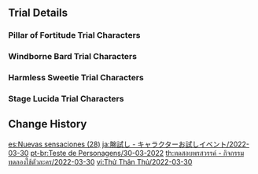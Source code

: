{{Event
|name              = Test Run - Kamisato Ayato, Venti, Sucrose, Yun Jin
|image             = Test Run - Character Trial Event Ayato Venti Sucrose Yun Jin.png
|type              = In-Game
|type2             = Test Run
|time_known        = yes
|time_start        = 2022-03-30 11:00:00
|time_start_offset = GMT+8
|time_end          = 2022-04-19 17:59:00
}}

{{Test Run
|character_5_1 = Kamisato Ayato
|rewards_5_1   = Primogem*20,Sakura Bloom*3,Old Handguard*3
|party_5_1     = Xiangling,Kaeya
|character_5_2 = Venti
|rewards_5_2   = Primogem*20,Cecilia*3,Slime Condensate*3
|party_5_2     = Xiangling,Lisa
|character_4_1 = Sucrose
|rewards_4_1   = Adventurer's Experience*6,Windwheel Aster*3,Whopperflower Nectar*3
|party_4_1     = Lisa,Kaeya
|character_4_2 = Yun Jin
|rewards_4_2   = Mystic Enhancement Ore*3,Glaze Lily*3,Damaged Mask*3
|party_4_2     = Noelle
|wish          = Azure Excursion/2022-03-30
|wish2         = Ballad in Goblets/2022-03-30
}}

==Trial Details==
===Pillar of Fortitude Trial Characters===
{{Trial Character/Event/Header}}
{{Trial Character/Event
|character_name         = Kamisato Ayato
|character_level        = 80
|constellation          = 0
|weapon_name            = Haran Geppaku Futsu
|weapon_level           = 80
|refinement             = 1
|artifact_flower        = Soulscent Bloom
|artifact_feather       = Jade Leaf
|artifact_sands         = Symbol of Felicitation
|artifact_goblet        = Chalice of the Font
|artifact_circlet       = Flowing Rings
|artifact_level         = 20
|set1                   = Echoes of an Offering
|set1_piece_bonus       = 4
|normal_attack_talent   = 8
|elemental_skill_talent = 8
|elemental_burst_talent = 8
|hp                     = 20,034
|atk                    = 1,852
|def                    = 809
|em                     = 105
|crit_rate              = 56.2%
|crit_dmg               = 182.9%
|er                     = 135.0%
|hydro_dmg              = 58.6%
}}
{{Trial Character/Event
|character_name         = Xiangling
|character_level        = 80
|constellation          = 0
|weapon_name            = Dragon's Bane
|weapon_level           = 80
|refinement             = 1
|artifact_flower        = Royal Flora
|artifact_feather       = Royal Plume
|artifact_sands         = Witch's End Time
|artifact_goblet        = Witch's Heart Flames
|artifact_circlet       = Witch's Scorching Hat
|artifact_level         = 20
|set1                   = Noblesse Oblige
|set1_piece_bonus       = 2
|set2                   = Crimson Witch of Flames
|set2_piece_bonus       = 2
|normal_attack_talent   = 8
|elemental_skill_talent = 8
|elemental_burst_talent = 8
|hp                     = 17,312
|atk                    = 1,390
|def                    = 712
|em                     = 378
|crit_rate              = 57.1%
|crit_dmg               = 91.9%
|er                     = 135.0%
|pyro_dmg               = 61.6%
}}
{{Trial Character/Event
|character_name         = Kaeya
|character_level        = 80
|constellation          = 0
|weapon_name            = Favonius Sword
|weapon_level           = 80
|refinement             = 1
|artifact_flower        = Snowswept Memory
|artifact_feather       = Icebreaker's Resolve
|artifact_sands         = Frozen Homeland's Demise
|artifact_goblet        = Frost-Weaved Dignity
|artifact_circlet       = Broken Rime's Echo
|artifact_level         = 20
|set1                   = Blizzard Strayer
|set1_piece_bonus       = 4
|normal_attack_talent   = 8
|elemental_skill_talent = 8
|elemental_burst_talent = 8
|hp                     = 18,057
|atk                    = 1,387
|def                    = 835
|em                     = 105
|crit_rate              = 57.1%
|crit_dmg               = 91.9%
|er                     = 210.8%
|cryo_dmg               = 61.6%
}}
{{Trial Character/Event/Footer}}

===Windborne Bard Trial Characters===
{{Trial Character/Event/Header}}
{{Trial Character/Event
|character_name         = Venti
|character_level        = 80
|constellation          = 0
|weapon_name            = Elegy for the End
|weapon_level           = 80
|refinement             = 1
|artifact_flower        = In Remembrance of Viridescent Fields
|artifact_feather       = Viridescent Arrow Feather
|artifact_sands         = Viridescent Venerer's Determination
|artifact_goblet        = Viridescent Venerer's Vessel
|artifact_circlet       = Viridescent Venerer's Diadem
|artifact_level         = 20
|set1                   = Viridescent Venerer
|set1_piece_bonus       = 4
|normal_attack_talent   = 8
|elemental_skill_talent = 8
|elemental_burst_talent = 8
|hp                     = 16,929
|atk                    = 1,657
|def                    = 709
|em                     = 165
|crit_rate              = 57.1%
|crit_dmg               = 91.9%
|er                     = 209.3%
|anemo_dmg              = 61.6%
}}
{{Trial Character/Event
|character_name         = Xiangling
|character_level        = 80
|constellation          = 0
|weapon_name            = Dragon's Bane
|weapon_level           = 80
|refinement             = 1
|artifact_flower        = Royal Flora
|artifact_feather       = Royal Plume
|artifact_sands         = Witch's End Time
|artifact_goblet        = Witch's Heart Flames
|artifact_circlet       = Witch's Scorching Hat
|artifact_level         = 20
|set1                   = Noblesse Oblige
|set1_piece_bonus       = 2
|set2                   = Crimson Witch of Flames
|set2_piece_bonus       = 2
|normal_attack_talent   = 8
|elemental_skill_talent = 8
|elemental_burst_talent = 8
|hp                     = 17,312
|atk                    = 1,390
|def                    = 712
|em                     = 378
|crit_rate              = 57.1%
|crit_dmg               = 91.9%
|er                     = 135.0%
|pyro_dmg               = 61.6%
}}
{{Trial Character/Event
|character_name         = Lisa
|character_level        = 80
|constellation          = 0
|weapon_name            = Favonius Codex
|weapon_level           = 80
|refinement             = 1
|artifact_flower        = Thundering Fury
|artifact_feather       = Survivor of Catastrophe
|artifact_sands         = Hourglass of Thunder
|artifact_goblet        = Omen of Thunderstorm
|artifact_circlet       = Thunder Summoner's Crown
|artifact_level         = 20
|set1                   = Thundering Fury
|set1_piece_bonus       = 4
|normal_attack_talent   = 8
|elemental_skill_talent = 8
|elemental_burst_talent = 8
|hp                     = 16,034
|atk                    = 1,478
|def                    = 616
|em                     = 177
|crit_rate              = 57.1%
|crit_dmg               = 91.9%
|er                     = 176.9%
|electro_dmg            = 61.6%
}}
{{Trial Character/Event/Footer}}

===Harmless Sweetie Trial Characters===
{{Trial Character/Event/Header}}
{{Trial Character/Event
|character_name         = Sucrose
|character_level        = 80
|constellation          = 0
|weapon_name            = Favonius Codex
|weapon_level           = 80
|refinement             = 1
|artifact_flower        = In Remembrance of Viridescent Fields
|artifact_feather       = Viridescent Arrow Feather
|artifact_sands         = Viridescent Venerer's Determination
|artifact_goblet        = Viridescent Venerer's Vessel
|artifact_circlet       = Viridescent Venerer's Diadem
|artifact_level         = 20
|set1                   = Viridescent Venerer
|set1_piece_bonus       = 4
|normal_attack_talent   = 8
|elemental_skill_talent = 8
|elemental_burst_talent = 8
|hp                     = 15,714
|atk                    = 1,110
|def                    = 746
|em                     = 478
|crit_rate              = 26.0%
|crit_dmg               = 91.9%
|er                     = 228.7%
|anemo_dmg              = 33.0%
}}
{{Trial Character/Event
|character_name         = Lisa
|character_level        = 80
|constellation          = 0
|weapon_name            = Favonius Codex
|weapon_level           = 80
|refinement             = 1
|artifact_flower        = Thundering Fury
|artifact_feather       = Survivor of Catastrophe
|artifact_sands         = Hourglass of Thunder
|artifact_goblet        = Omen of Thunderstorm
|artifact_circlet       = Thunder Summoner's Crown
|artifact_level         = 20
|set1                   = Thundering Fury
|set1_piece_bonus       = 4
|normal_attack_talent   = 8
|elemental_skill_talent = 8
|elemental_burst_talent = 8
|hp                     = 16,034
|atk                    = 1,478
|def                    = 616
|em                     = 177
|crit_rate              = 57.1%
|crit_dmg               = 91.9%
|er                     = 176.9%
|electro_dmg            = 61.6%
}}
{{Trial Character/Event
|character_name         = Kaeya
|character_level        = 80
|constellation          = 0
|weapon_name            = Favonius Sword
|weapon_level           = 80
|refinement             = 1
|artifact_flower        = Snowswept Memory
|artifact_feather       = Icebreaker's Resolve
|artifact_sands         = Frozen Homeland's Demise
|artifact_goblet        = Frost-Weaved Dignity
|artifact_circlet       = Broken Rime's Echo
|artifact_level         = 20
|set1                   = Blizzard Strayer
|set1_piece_bonus       = 4
|normal_attack_talent   = 8
|elemental_skill_talent = 8
|elemental_burst_talent = 8
|hp                     = 18,057
|atk                    = 1,387
|def                    = 835
|em                     = 105
|crit_rate              = 57.1%
|crit_dmg               = 91.9%
|er                     = 210.8%
|cryo_dmg               = 61.6%
}}
{{Trial Character/Event/Footer}}

===Stage Lucida Trial Characters===
{{Trial Character/Event/Header}}
{{Trial Character/Event
|character_name         = Yun Jin
|character_level        = 80
|constellation          = 0
|weapon_name            = Prototype Starglitter
|weapon_level           = 80
|refinement             = 1
|artifact_flower        = Bloom Times
|artifact_feather       = Plume of Luxury
|artifact_sands         = Song of Life
|artifact_goblet        = Calabash of Awakening
|artifact_circlet       = Skeletal Hat
|artifact_level         = 20
|set1                   = Husk of Opulent Dreams
|set1_piece_bonus       = 4
|normal_attack_talent   = 8
|elemental_skill_talent = 8
|elemental_burst_talent = 8
|hp                     = 17,099
|atk                    = 1,132
|def                    = 1,732
|em                     = 105
|crit_rate              = 26.0%
|crit_dmg               = 91.9%
|er                     = 248.7%
}}
{{Trial Character/Event
|character_name         = Noelle
|character_level        = 80
|constellation          = 0
|weapon_name            = Whiteblind
|weapon_level           = 80
|refinement             = 1
|artifact_flower        = Bloom Times
|artifact_feather       = Plume of Luxury
|artifact_sands         = Song of Life
|artifact_goblet        = Calabash of Awakening
|artifact_circlet       = Skeletal Hat
|artifact_level         = 20
|set1                   = Husk of Opulent Dreams
|set1_piece_bonus       = 4
|normal_attack_talent   = 8
|elemental_skill_talent = 8
|elemental_burst_talent = 8
|hp                     = 18,483
|atk                    = 1,132
|def                    = 2,373
|em                     = 105
|crit_rate              = 26.1%
|crit_dmg               = 91.9%
|er                     = 186.8%
}}
{{Trial Character/Event/Footer}}

==Change History==
{{Change History|2.6}}

[[es:Nuevas sensaciones (28)]]
[[ja:腕試し - キャラクターお試しイベント/2022-03-30]]
[[pt-br:Teste de Personagens/30-03-2022]]
[[th:ทดสอบพรสวรรค์ - กิจกรรมทดลองใช้ตัวละคร/2022-03-30]]
[[vi:Thử Thân Thủ/2022-03-30]]